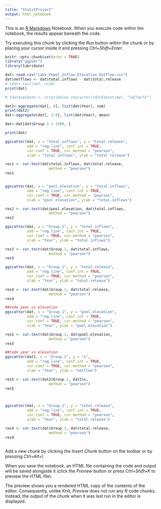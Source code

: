 ---
title: "Stats1Project"
output: html_notebook
---

This is an [R Markdown](http://rmarkdown.rstudio.com) Notebook. When you execute code within the notebook, the results appear beneath the code. 

Try executing this chunk by clicking the *Run* button within the chunk or by placing your cursor inside it and pressing *Ctrl+Shift+Enter*. 

```{r}
knitr::opts_chunk$set(echo = TRUE)
library("ggpubr")
library(lubridate)

```

```{r}
dat<-read.csv("Lake_Powel_Inflow_Elevation_Outflow.csv")
dat$netflows <- dat$total.inflows - dat$total.release
# tdat<-tail(dat, n=10)
print(dat)

# tdat$newdate <- strptime(as.character(tdat$datetime), "%d/%m/%Y")

dat2<-aggregate(dat[, 9], list(dat$Year), sum)
print(dat2)
dat<-aggregate(dat[, 2:4], list(dat$Year), mean)

dat<-dat[dat$Group.1 > 1980, ]

print(dat)
```


```{r}


ggscatter(dat, x = "total.inflows", y = "total.release",
          add = "reg.line", conf.int = TRUE, 
          cor.coef = TRUE, cor.method = "pearson",
          xlab = "total inflows", ylab = "total release")

res1 <- cor.test(dat$total.inflows, dat$total.release, 
                    method = "pearson")
res1


ggscatter(dat, x = "pool.elevation", y = "total.inflows",
          add = "reg.line", conf.int = TRUE, 
          cor.coef = TRUE, cor.method = "pearson",
          xlab = "pool elevation", ylab = "total.inflows")

res2 <- cor.test(dat$pool.elevation, dat$total.inflows, 
                    method = "pearson")
res2

ggscatter(dat, x = "Group.1", y = "total.inflows",
          add = "reg.line", conf.int = TRUE, 
          cor.coef = TRUE, cor.method = "pearson",
          xlab = "Year", ylab = "total.inflows")

res3 <- cor.test(dat$Group.1, dat$total.inflows, 
                    method = "pearson")
res3

ggscatter(dat, x = "Group.1", y = "total.release",
          add = "reg.line", conf.int = TRUE, 
          cor.coef = TRUE, cor.method = "pearson",
          xlab = "Year", ylab = "total.release")

res4 <- cor.test(dat$Group.1, dat$total.release, 
                    method = "pearson")
res4

##todo year vs elevation
ggscatter(dat, x = "Group.1", y = "pool.elevation",
          add = "reg.line", conf.int = TRUE, 
          cor.coef = TRUE, cor.method = "pearson",
          xlab = "Year", ylab = "pool.elevation")

res5 <- cor.test(dat$Group.1, dat$pool.elevation, 
                    method = "pearson")
res5

##todo year vs elevation
ggscatter(dat2, x = "Group.1", y = "x",
          add = "reg.line", conf.int = TRUE, 
          cor.coef = TRUE, cor.method = "pearson",
          xlab = "Year", ylab = "netflow")

res5 <- cor.test(dat2$Group.1, dat2$x, 
                    method = "pearson")
res5




```
```{r}
ggscatter(dat, x = "Group.1", y = "total.release",
          add = "reg.line", conf.int = TRUE, 
          cor.coef = TRUE, cor.method = "pearson",
          xlab = "Year", ylab = "total.release")

res4 <- cor.test(dat$Group.1, dat$total.release, 
                    method = "pearson")
res4



```


Add a new chunk by clicking the *Insert Chunk* button on the toolbar or by pressing *Ctrl+Alt+I*.

When you save the notebook, an HTML file containing the code and output will be saved alongside it (click the *Preview* button or press *Ctrl+Shift+K* to preview the HTML file).

The preview shows you a rendered HTML copy of the contents of the editor. Consequently, unlike *Knit*, *Preview* does not run any R code chunks. Instead, the output of the chunk when it was last run in the editor is displayed.
